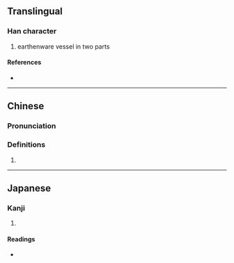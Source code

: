 {{character info/new}}
==Translingual==

===Han character===
{{Han char|rn=98|rad=瓦|as=16|sn=21|four=21217|canj=XYBMV,YBMVN|ids=⿰鬳瓦}}

# earthenware vessel in two parts

====References====
* {{Han ref|kx=0753.040|dkj=21626|dj=1160.160|hdz=21433.140|uh=7517|ud=29975|bh=F5DE|bd=62942}}

----

==Chinese==
{{zh-forms}}

===Pronunciation===
{{zh-pron
|m=yǎn
|m-s=
|dg=
|c=jin5
|c-t=
|g=
|h=pfs=
|j=
|mb=
|md=
|mn=
|mn-t=
|w=
|x=
|mc=y
|oc=y
|cat=n
}}

===Definitions===
{{zh-hanzi}}

# {{rfdef|lang=zh}}

----

==Japanese==

===Kanji===
{{ja-kanji|grade=|rs=瓦16}}

# {{defn|lang=ja|sort=瓦16}}

====Readings====
* {{ja-readings|on=げん,ごん|kun=こしき|nanori=}}